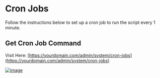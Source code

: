 # Cron Jobs

Follow the instructions below to set up a cron job to run the script every 1 minute.

## Get Cron Job Command
Visit Here: [https://yourdomain.com/admin/system/cron-jobs](https://yourdomain.com/admin/system/cron-jobs)

[![image](https://www.linkpicture.com/q/Screenshot-from-2023-03-13-06-17-24.png)](https://www.linkpicture.com/view.php?img=LPic640e6b9b131ca832908455)